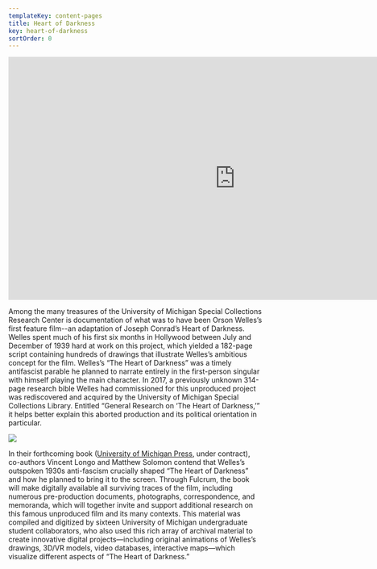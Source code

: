 ```yaml
---
templateKey: content-pages
title: Heart of Darkness
key: heart-of-darkness
sortOrder: 0
---
```

<iframe width="900" height="482" src="https://www.youtube.com/embed/pnlIuqEBn0U" frameborder="0" allow="accelerometer; autoplay; encrypted-media; gyroscope; picture-in-picture" allowfullscreen></iframe>

Among the many treasures of the University of Michigan Special Collections Research Center is documentation of what was to have been Orson Welles’s first feature film--an adaptation of Joseph Conrad’s Heart of Darkness. Welles spent much of his first six months in Hollywood between July and December of 1939 hard at work on this project, which yielded a 182-page script containing hundreds of drawings that illustrate Welles’s ambitious concept for the film. Welles’s “The Heart of Darkness” was a timely antifascist parable he planned to narrate entirely in the first-person singular with himself playing the main character. In 2017, a previously unknown 314-page research bible Welles had commissioned for this unproduced project was rediscovered and acquired by the University of Michigan Special Collections Library. Entitled “General Research on ‘The Heart of Darkness,’” it helps better explain this aborted production and its political orientation in particular.

![](/assets/welles.jpg)

In their forthcoming book ([University of Michigan Press](https://www.press.umich.edu), under contract), co-authors Vincent Longo and Matthew Solomon contend that Welles’s outspoken 1930s anti-fascism crucially shaped “The Heart of Darkness” and how he planned to bring it to the screen. Through Fulcrum, the book will make digitally available all surviving traces of the film, including numerous pre-production documents, photographs, correspondence, and memoranda, which will together invite and support additional research on this famous unproduced film and its many contexts. This material was compiled and digitized by sixteen University of Michigan undergraduate student collaborators, who also used this rich array of archival material to create innovative digital projects—including original animations of Welles’s drawings, 3D/VR models, video databases, interactive maps—which visualize different aspects of “The Heart of Darkness.”
